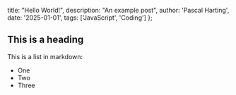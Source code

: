   title: "Hello World!",
  description: "An example post",
  author: 'Pascal Harting',
  date: '2025-01-01',
  tags: ['JavaScript', 'Coding']
};

## This is a heading

This is a list in markdown:

- One
- Two
- Three
